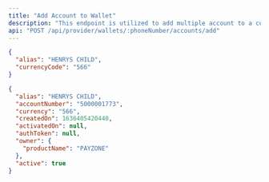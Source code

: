 ```yaml
---
title: "Add Account to Wallet"
description: "This endpoint is utilized to add multiple account to a customer wallet created with customer unique phone number which returns a sub wallet account number."
api: "POST /api/provider/wallets/:phoneNumber/accounts/add"
---
```


<RequestExample>

```json Request
{
  "alias": "HENRYS CHILD",
  "currencyCode": "566"
}
```

</RequestExample>

<ResponseExample>

```json Response
{
  "alias": "HENRYS CHILD",
  "accountNumber": "5000001773",
  "currency": "566",
  "createdOn": 1636405420440,
  "activatedOn": null,
  "authToken": null,
  "owner": {
    "productName": "PAYZONE"
  },
  "active": true
}
```

</ResponseExample>
